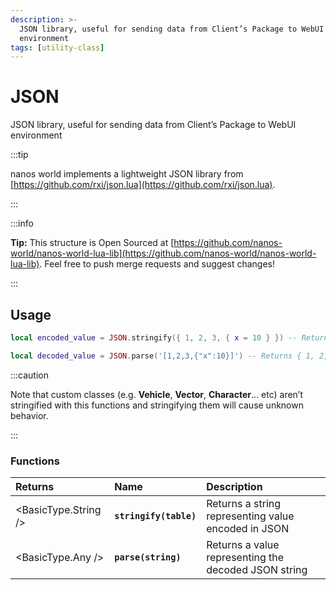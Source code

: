 ```yaml
---
description: >-
  JSON library, useful for sending data from Client’s Package to WebUI
  environment
tags: [utility-class]
---
```


# JSON

JSON library, useful for sending data from Client’s Package to WebUI environment


:::tip

nanos world implements a lightweight JSON library from [https://github.com/rxi/json.lua](https://github.com/rxi/json.lua).

:::

:::info

**Tip:** This structure is Open Sourced at [https://github.com/nanos-world/nanos-world-lua-lib](https://github.com/nanos-world/nanos-world-lua-lib). Feel free to push merge requests and suggest changes!

:::

## Usage

```lua
local encoded_value = JSON.stringify({ 1, 2, 3, { x = 10 } }) -- Returns '[1,2,3,{"x":10}]'

local decoded_value = JSON.parse('[1,2,3,{"x":10}]') -- Returns { 1, 2, 3, { x = 10 } }
```

:::caution

Note that custom classes \(e.g. **Vehicle**, **Vector**, **Character**… etc\) aren’t stringified with this functions and stringifying them will cause unknown behavior.

:::

### Functions

| **Returns** | **Name** | **Description** |
| :--- | :--- | :--- |
| <BasicType.String /> | **`stringify(table)`** | Returns a string representing value encoded in JSON |
| <BasicType.Any /> | **`parse(string)`** | Returns a value representing the decoded JSON string |

